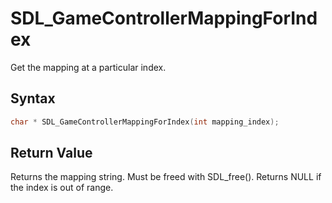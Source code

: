 = SDL_GameControllerMappingForIndex =

Get the mapping at a particular index.

== Syntax ==

<syntaxhighlight lang='c'>
char * SDL_GameControllerMappingForIndex(int mapping_index);
</syntaxhighlight>

== Return Value ==

Returns the mapping string. Must be freed with SDL_free(). Returns NULL if
the index is out of range.




